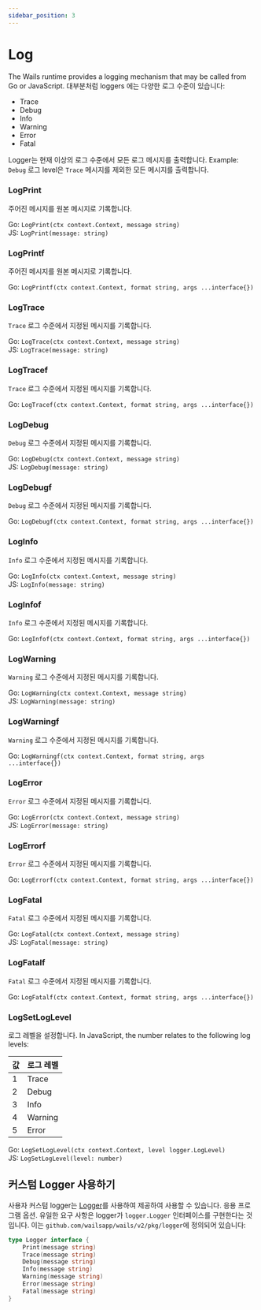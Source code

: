 ```yaml
---
sidebar_position: 3
---
```


# Log

The Wails runtime provides a logging mechanism that may be called from Go or JavaScript. 대부분처럼 loggers 에는 다양한 로그 수준이 있습니다:

- Trace
- Debug
- Info
- Warning
- Error
- Fatal

Logger는 현재 이상의 로그 수준에서 모든 로그 메시지를 출력합니다. Example: `Debug` 로그 level은 `Trace` 메시지를 제외한 모든 메시지를 출력합니다.

### LogPrint

주어진 메시지를 원본 메시지로 기록합니다.

Go: `LogPrint(ctx context.Context, message string)`<br/> JS: `LogPrint(message: string)`

### LogPrintf

주어진 메시지를 원본 메시지로 기록합니다.

Go: `LogPrintf(ctx context.Context, format string, args ...interface{})`<br/>

### LogTrace

`Trace` 로그 수준에서 지정된 메시지를 기록합니다.

Go: `LogTrace(ctx context.Context, message string)`<br/> JS: `LogTrace(message: string)`

### LogTracef

`Trace` 로그 수준에서 지정된 메시지를 기록합니다.

Go: `LogTracef(ctx context.Context, format string, args ...interface{})`<br/>

### LogDebug

`Debug` 로그 수준에서 지정된 메시지를 기록합니다.

Go: `LogDebug(ctx context.Context, message string)`<br/> JS: `LogDebug(message: string)`

### LogDebugf

`Debug` 로그 수준에서 지정된 메시지를 기록합니다.

Go: `LogDebugf(ctx context.Context, format string, args ...interface{})`<br/>

### LogInfo

`Info` 로그 수준에서 지정된 메시지를 기록합니다.

Go: `LogInfo(ctx context.Context, message string)`<br/> JS: `LogInfo(message: string)`

### LogInfof

`Info` 로그 수준에서 지정된 메시지를 기록합니다.

Go: `LogInfof(ctx context.Context, format string, args ...interface{})`<br/>

### LogWarning

`Warning` 로그 수준에서 지정된 메시지를 기록합니다.

Go: `LogWarning(ctx context.Context, message string)`<br/> JS: `LogWarning(message: string)`

### LogWarningf

`Warning` 로그 수준에서 지정된 메시지를 기록합니다.

Go: `LogWarningf(ctx context.Context, format string, args ...interface{})`<br/>

### LogError

`Error` 로그 수준에서 지정된 메시지를 기록합니다.

Go: `LogError(ctx context.Context, message string)`<br/> JS: `LogError(message: string)`

### LogErrorf

`Error` 로그 수준에서 지정된 메시지를 기록합니다.

Go: `LogErrorf(ctx context.Context, format string, args ...interface{})`<br/>

### LogFatal

`Fatal` 로그 수준에서 지정된 메시지를 기록합니다.

Go: `LogFatal(ctx context.Context, message string)`<br/> JS: `LogFatal(message: string)`

### LogFatalf

`Fatal` 로그 수준에서 지정된 메시지를 기록합니다.

Go: `LogFatalf(ctx context.Context, format string, args ...interface{})`<br/>

### LogSetLogLevel

로그 레벨을 설정합니다. In JavaScript, the number relates to the following log levels:

| 값 | 로그 레벨   |
| - | ------- |
| 1 | Trace   |
| 2 | Debug   |
| 3 | Info    |
| 4 | Warning |
| 5 | Error   |

Go: `LogSetLogLevel(ctx context.Context, level logger.LogLevel)`<br/> JS: `LogSetLogLevel(level: number)`

## 커스텀 Logger 사용하기

사용자 커스텀 logger는 [Logger](../options.mdx#logger)를 사용하여 제공하여 사용할 수 있습니다. 응용 프로그램 옵션. 유일한 요구 사항은 logger가 `logger.Logger` 인터페이스를 구현한다는 것입니다. 이는 `github.com/wailsapp/wails/v2/pkg/logger`에 정의되어 있습니다:

```go title="logger.go"
type Logger interface {
    Print(message string)
    Trace(message string)
    Debug(message string)
    Info(message string)
    Warning(message string)
    Error(message string)
    Fatal(message string)
}
```
